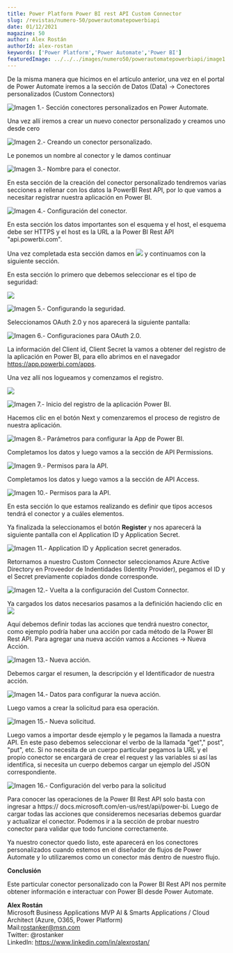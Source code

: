 ```yaml
---
title: Power Platform Power BI rest API Custom Connector
slug: /revistas/numero-50/powerautomatepowerbiapi
date: 01/12/2021
magazine: 50
author: Alex Rostán
authorId: alex-rostan
keywords: ['Power Platform','Power Automate','Power BI']
featuredImage: ../../../images/numero50/powerautomatepowerbiapi/image1.png
---
```


De la misma manera que hicimos en el artículo anterior, una vez en el
portal de Power Automate iremos a la sección de Datos (Data) -> Conectores personalizados (Custom Connectors)

![Imagen 1.- Sección conectores personalizados en Power Automate.](../../../images/numero50/powerautomatepowerbiapi/image1.png)


Una vez allí iremos a crear un nuevo conector personalizado y creamos
uno desde cero

![Imagen 2.- Creando un conector personalizado.](../../../images/numero50/powerautomatepowerbiapi/image2.png)

Le ponemos un nombre al conector y le damos continuar

![Imagen 3.- Nombre para el conector.](../../../images/numero50/powerautomatepowerbiapi/image3.png)


En esta sección de la creación del conector personalizado tendremos
varias secciones a rellenar con los datos la PowerBI Rest API, por lo
que vamos a necesitar registrar nuestra aplicación en Power BI.

![Imagen 4.- Configuración del conector.](../../../images/numero50/powerautomatepowerbiapi/image4.png)


En esta sección los datos importantes son el esquema y el host, el
esquema debe ser HTTPS y el host es la URL a la Power BI Rest API "api.powerbi.com".

Una vez completada esta sección damos en ![](../../../images/numero50/powerautomatepowerbiapi/image5.png) y continuamos con la siguiente sección.

En esta sección lo primero que debemos seleccionar es el tipo de
seguridad:

![](../../../images/numero50/powerautomatepowerbiapi/image6.png)

![Imagen 5.- Configurando la seguridad.](../../../images/numero50/powerautomatepowerbiapi/image7.png)


Seleccionamos OAuth 2.0 y nos aparecerá la siguiente pantalla:

![Imagen 6.- Configuraciones para OAuth 2.0.](../../../images/numero50/powerautomatepowerbiapi/image8.png)


La información del Client id, Client Secret la vamos a obtener del
registro de la aplicación en Power BI, para ello abrimos en el navegador
https://app.powerbi.com/apps.

Una vez allí nos logueamos y comenzamos el registro.

![](../../../images/numero50/powerautomatepowerbiapi/image9.png)

![Imagen 7.- Inicio del registro de la aplicación Power BI.](../../../images/numero50/powerautomatepowerbiapi/image10.png)


Hacemos clic en el botón Next y comenzaremos el proceso de registro de
nuestra aplicación.

![Imagen 8.- Parámetros para configurar la App de Power BI.](../../../images/numero50/powerautomatepowerbiapi/image11.png)


Completamos los datos y luego vamos a la sección de API Permissions.

![Imagen 9.- Permisos para la API.](../../../images/numero50/powerautomatepowerbiapi/image12.png)


Completamos los datos y luego vamos a la sección de API Access.

![Imagen 10.- Permisos para la API.](../../../images/numero50/powerautomatepowerbiapi/image13.png)


En esta sección lo que estamos realizando es definir que tipos accesos
tendrá el conector y a cuáles elementos.

Ya finalizada la seleccionamos el botón **Register** y nos aparecerá la
siguiente pantalla con el Application ID y Application Secret.

![Imagen 11.- Application ID y Application secret generados.](../../../images/numero50/powerautomatepowerbiapi/image14.png)


Retornamos a nuestro Custom Connector seleccionamos Azure Active
Directory en Proveedor de Indentidades (Identity Provider), pegamos el
ID y el Secret previamente copiados donde corresponde.

![Imagen 12.- Vuelta a la configuración del Custom Connector.](../../../images/numero50/powerautomatepowerbiapi/image15.png)


Ya cargados los datos necesarios pasamos a la definición haciendo clic
en ![](../../../images/numero50/powerautomatepowerbiapi/image16.png)

Aquí debemos definir todas las acciones que tendrá nuestro conector,
como ejemplo podría haber una acción por cada método de la Power BI Rest
API. Para agregar una nueva acción vamos a Acciones -> Nueva Acción.

![Imagen 13.- Nueva acción.](../../../images/numero50/powerautomatepowerbiapi/image17.png)

Debemos cargar el resumen, la descripción y el Identificador de nuestra
acción.

![Imagen 14.- Datos para configurar la nueva acción.](../../../images/numero50/powerautomatepowerbiapi/image18.png)


Luego vamos a crear la solicitud para esa operación.

![Imagen 15.- Nueva solicitud.](../../../images/numero50/powerautomatepowerbiapi/image19.png)


Luego vamos a importar desde ejemplo y le pegamos la llamada a nuestra
API. En este paso debemos seleccionar el verbo de la llamada "get","
post", "put", etc. Si no necesita de un cuerpo particular pegamos la
URL y el propio conector se encargará de crear el request y las
variables si así las identifica, si necesita un cuerpo debemos cargar un
ejemplo del JSON correspondiente.

![Imagen 16.- Configuración del verbo para la solicitud](../../../images/numero50/powerautomatepowerbiapi/image20.png)


Para conocer las operaciones de la Power BI Rest API solo basta con
ingresar a https:// docs.microsoft.com/en-us/rest/api/power-bi. Luego de
cargar todas las acciones que consideremos necesarias debemos guardar y
actualizar el conector. Podemos ir a la sección de probar nuestro
conector para validar que todo funcione correctamente.

Ya nuestro conector quedo listo, este aparecerá en los conectores
personalizados cuando estemos en el diseñador de flujos de Power
Automate y lo utilizaremos como un conector más dentro de nuestro flujo.

**Conclusión**

Este particular conector personalizado con la Power BI Rest API nos
permite obtener información e interactuar con Power BI desde Power
Automate.


**Alex Rostán** <br />
Microsoft Business Applications MVP AI & Smarts Applications / Cloud Architect (Azure, O365, Power Platform) <br />
Mail:rostanker@msn.com <br />
Twitter: @rostanker <br />
LinkedIn: https://www.linkedin.com/in/alexrostan/